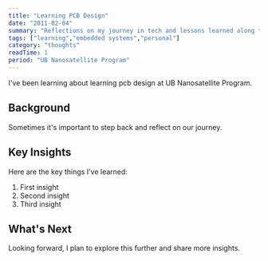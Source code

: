 ```yaml
---
title: "Learning PCB Design"
date: "2011-02-04"
summary: "Reflections on my journey in tech and lessons learned along the way."
tags: ["learning","embedded systems","personal"]
category: "thoughts"
readTime: 1
period: "UB Nanosatellite Program"
---
```


I've been learning about learning pcb design at UB Nanosatellite Program.

## Background

Sometimes it's important to step back and reflect on our journey.

## Key Insights

Here are the key things I've learned:

1. First insight
2. Second insight
3. Third insight

## What's Next

Looking forward, I plan to explore this further and share more insights.

